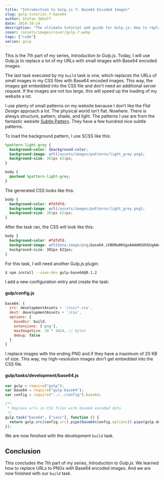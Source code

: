 ```yaml
---
title: "Introduction to Gulp.js 7: Base64 Encoded Images"
slug: gulp-tutorial-7-base64
author: Stefan Imhoff
date: 2014-10-24
description: "The ultimate tutorial and guide for Gulp.js: How to replace small images with base64 encoded images."
cover: /assets/images/cover/gulp-7.webp
tags: ["code"]
series: gulp
---
```


This is the 7th part of my series, _Introduction to Gulp.js_. Today, I will use Gulp.js to replace a lot of my URLs with small images with Base64 encoded images.

The last task executed by my `build` task is one, which replaces the URLs of small images in my CSS files with Base64 encoded images. This way, the images get embedded into the CSS file and don’t need an additional server request. If the images are not too large, this will speed up the loading of my website a lot.

I use plenty of small patterns on my website because I don’t like the _Flat Design_ approach a lot. The physical world isn’t flat. Nowhere. There is always structure, pattern, shade, and light. The patterns I use are from the fantastic website [Subtle Pattern](https://www.toptal.com/designers/subtlepatterns/). They have a few hundred nice subtle patterns.

To load the background pattern, I use SCSS like this:

```scss
%pattern-light-grey {
  background-color: $background-color;
  background-image: url(/assets/images/patterns/light_grey.png);
  background-size: 301px 621px;
}

body {
  @extend %pattern-light-grey;
}
```

The generated CSS looks like this:

```css
body {
  background-color: #fdfdfd;
  background-image: url(/assets/images/patterns/light_grey.png);
  background-size: 301px 621px;
}
```

After the task ran, the CSS will look like this:

```css
body {
  background-color: #fdfdfd;
  background-image: url(data:image/png;base64,iVBORw0KGgoAAAANSUhEUgAAAloAAATaBAMAAAB4FdU7AAAA…);
  background-size: 301px 621px;
}
```

For this task, I will need another Gulp.js plugin:

```bash
$ npm install --save-dev gulp-base64@0.1.2
```

I add a new configuration entry and create the task:

#### gulp/config.js

```javascript
base64: {
  src: developmentAssets + '/css/*.css',
  dest: developmentAssets + '/css',
  options: {
    baseDir: build,
    extensions: ['png'],
    maxImageSize: 20 * 1024, // bytes
    debug: false
  }
}
```

I replace images with the ending PNG and if they have a maximum of 20 KB of size. This way, my high-resolution images don’t get embedded into the CSS file.

#### gulp/tasks/development/base64.js

```javascript
var gulp = require("gulp");
var base64 = require("gulp-base64");
var config = require("../../config").base64;

/**
 * Replace urls in CSS files with base64 encoded data
 */
gulp.task("base64", ["sass"], function () {
  return gulp.src(config.src).pipe(base64(config.options)).pipe(gulp.dest(config.dest));
});
```

We are now finished with the development `build` task.

## Conclusion

This concludes the 7th part of my series, _Introduction to Gulp.js_. We learned how to replace URLs to PNGs with Base64 encoded images. And we are now finished with our `build` task.

<Figure>
  <MoreLink href="https://github.com/kogakure/gulp-tutorial" text="View Source on GitHub" />
</Figure>
